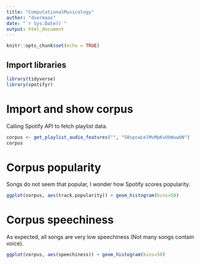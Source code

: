 ```yaml
---
title: "ComputationalMusicology"
author: "dvermaas"
date: "`r Sys.Date()`"
output: html_document
---
```


```r
knitr::opts_chunk$set(echo = TRUE)
```

## Import libraries

```r
library(tidyverse)
library(spotifyr)
```

# Import and show corpus

Calling Spotify API to fetch playlist data.

```r
corpus <- get_playlist_audio_features("", "58spcwLelMvMpKvObWuwbN")
corpus
```

# Corpus popularity

Songs do not seem that popular, I wonder how Spotify scores popularity.

```r
ggplot(corpus, aes(track.popularity)) + geom_histogram(bins=50)
```

# Corpus speechiness

As expected, all songs are very low speechiness (Not many songs contain voice).

```r
ggplot(corpus, aes(speechiness)) + geom_histogram(bins=50)
```

